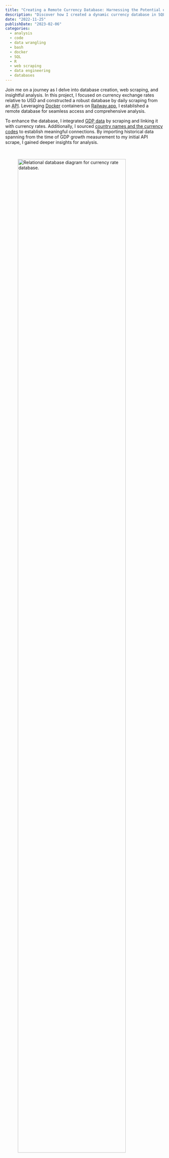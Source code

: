 ```yaml
---
title: "Creating a Remote Currency Database: Harnessing the Potential of Docker and API Scraping"
description: "Discover how I created a dynamic currency database in SQL, analyzed GDP growth in R, and uncovered the dollar's recent strength."
date: "2022-11-25"
publishDate: "2023-02-06"
categories:
  - analysis
  - code
  - data wrangling
  - bash
  - docker
  - SQL
  - R
  - web scraping
  - data engineering
  - databases
---
```

```{=html}
<style>
.keywords {
  display: none !important;
}

.description{
  display: none !important;
}
</style>
```

Join me on a journey as I delve into database creation, web scraping, and insightful analysis. In this project, I focused on currency exchange rates relative to USD and constructed a robust database by daily scraping from an [API](https://api.exchangerate.host/latest/?base=USD). Leveraging [Docker](https://www.docker.com/resources/what-container/) containers on [Railway.app](https://railway.app/), I established a remote database for seamless access and comprehensive analysis.

To enhance the database, I integrated [GDP data](https://www.worldometers.info/gdp/gdp-by-country/) by scraping and linking it with currency rates. Additionally, I sourced [country names and the currency codes](https://www.iban.com/currency-codes) to establish meaningful connections. By importing historical data spanning from the time of GDP growth measurement to my initial API scrape, I gained deeper insights for analysis.

<br>

<figure>

<img src="/images/currency_relational_database.png" alt="Relational database diagram for currency rate database." style="width:90%"/>

<figcaption>Fig 1. - Entity relationship diagram for currency database. Primary keys and linking relationships are shown.</figcaption>

</figure>

Within the SQL database, I engineered a dynamic View that automatically updated with average monthly currency rates. Equipped with these powerful resources, I conducted an in-depth analysis to identify the fastest growing economies of 2017. However, it's crucial to acknowledge that the results were influenced by the recent strength of the dollar. Many currencies exhibited relative underperformance against USD, underscoring the robustness of the dollar in recent times. Notably, the Euro's performance, often aligned with the dollar, further illuminated the strengthening trend.

<br>

<figure>

<img src="/images/perc_gdp_currency_rates.png" alt="Change in currency rates relative to USD since 2017."/>

<figcaption>Fig 2. - Exchange rates compared to USD for the fastest growing economies of 2017. The US dollar appears to perform well relative to other currencies.</figcaption>

</figure>

The process of scraping, database creation, and analysis was both enjoyable and rewarding. As a passionate data engineer, I thrive on solving puzzles and ensuring data aligns perfectly with my objectives. I eagerly anticipate undertaking more data engineering projects, pushing boundaries, and uncovering new insights.

If you have compelling project ideas or wish to collaborate, please don't hesitate to [reach out to me](/contact.qmd). Let's embark on captivating data-driven adventures together, unraveling new perspectives in the dynamic world of data engineering.